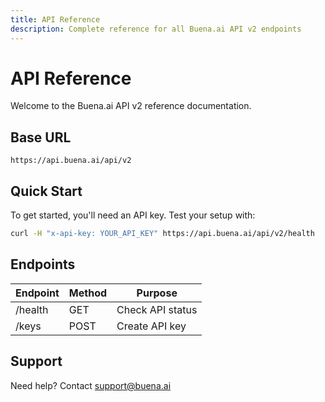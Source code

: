 ```yaml
---
title: API Reference
description: Complete reference for all Buena.ai API v2 endpoints
---
```


# API Reference

Welcome to the Buena.ai API v2 reference documentation.

## Base URL

```
https://api.buena.ai/api/v2
```

## Quick Start

To get started, you'll need an API key. Test your setup with:

```bash
curl -H "x-api-key: YOUR_API_KEY" https://api.buena.ai/api/v2/health
```

## Endpoints

| Endpoint | Method | Purpose          |
| -------- | ------ | ---------------- |
| /health  | GET    | Check API status |
| /keys    | POST   | Create API key   |

## Support

Need help? Contact support@buena.ai
